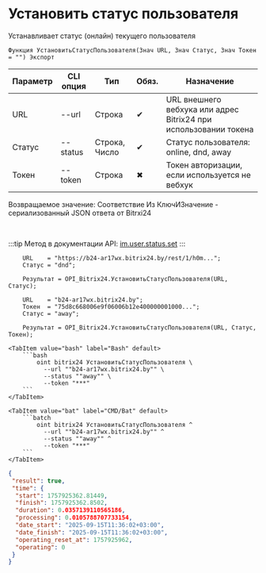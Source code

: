 ﻿---
sidebar_position: 18
description: Установить статус пользователя и другие функции для работы с Bitrix24 в Открытом пакете интеграций - бесплатной open-source библиотеке интеграций для 1С:Предприятие 8, OneScript и CLI
keywords: [1C, 1С, 1С:Предприятие, 1С:Предприятие 8.3, API, Интеграция, Сервисы, Обмен, OneScript, CLI, Bitrix24]
---


# Установить статус пользователя
 Устанавливает статус (онлайн) текущего пользователя



`Функция УстановитьСтатусПользователя(Знач URL, Знач Статус, Знач Токен = "") Экспорт`

  | Параметр | CLI опция | Тип | Обяз. | Назначение |
  |-|-|-|-|-|
  | URL | --url | Строка | &#x2714; | URL внешнего вебхука или адрес Bitrix24 при использовании токена |
  | Статус | --status | Строка, Число | &#x2714; | Статус пользователя: online, dnd, away |
  | Токен | --token | Строка | &#x2716; | Токен авторизации, если используется не вебхук |

  
  Возвращаемое значение:   Соответствие Из КлючИЗначение - сериализованный JSON ответа от Bitrxi24

<br/>

:::tip
Метод в документации API: [im.user.status.set](https://dev.1c-bitrix.ru/learning/course/index.php?COURSE_ID=93&LESSON_ID=11499)
:::
<br/>



```bsl title="Пример использования для 1С:Предприятие/OneScript"
    URL    = "https://b24-ar17wx.bitrix24.by/rest/1/h0m...";
    Статус = "dnd";

    Результат = OPI_Bitrix24.УстановитьСтатусПользователя(URL, Статус);

    URL    = "b24-ar17wx.bitrix24.by";
    Токен  = "75d8c668006e9f06006b12e400000001000...";
    Статус = "away";

    Результат = OPI_Bitrix24.УстановитьСтатусПользователя(URL, Статус, Токен);
```
    

 <Tabs>
  
    <TabItem value="bash" label="Bash" default>
        ```bash
            oint bitrix24 УстановитьСтатусПользователя \
              --url ""b24-ar17wx.bitrix24.by"" \
              --status ""away"" \
              --token "***"
        ```
    </TabItem>
  
    <TabItem value="bat" label="CMD/Bat" default>
        ```batch
            oint bitrix24 УстановитьСтатусПользователя ^
              --url ""b24-ar17wx.bitrix24.by"" ^
              --status ""away"" ^
              --token "***"
        ```
    </TabItem>
</Tabs>


```json title="Результат"
{
 "result": true,
 "time": {
  "start": 1757925362.81449,
  "finish": 1757925362.8502,
  "duration": 0.0357139110565186,
  "processing": 0.0105788707733154,
  "date_start": "2025-09-15T11:36:02+03:00",
  "date_finish": "2025-09-15T11:36:02+03:00",
  "operating_reset_at": 1757925962,
  "operating": 0
 }
}
```
